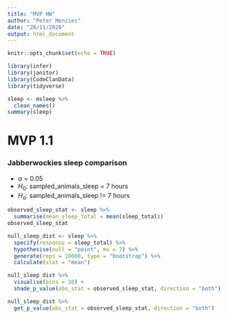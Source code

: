 ```yaml
---
title: "MVP HW"
author: "Peter Menzies"
date: "28/11/2020"
output: html_document
---
```


```r
knitr::opts_chunk$set(echo = TRUE)
```
```r
library(infer)
library(janitor)
library(CodeClanData)
library(tidyverse)
```

```r
sleep <- msleep %>% 
  clean_names()
summary(sleep)
```

# MVP 1.1

### Jabberwockies sleep comparison 

* $\alpha$ = 0.05
* $H_0$: sampled_animals_sleep = 7 hours
* $H_a$: sampled_animals_sleep != 7 hours

```r
observed_sleep_stat <- sleep %>% 
  summarise(mean_sleep_total = mean(sleep_total))
observed_sleep_stat

null_sleep_dist <- sleep %>% 
  specify(response = sleep_total) %>% 
  hypothesise(null = "point", mu = 7) %>% 
  generate(reps = 10000, type = "bootstrap") %>% 
  calculate(stat = "mean")

null_sleep_dist %>% 
  visualise(bins = 30) +
  shade_p_value(obs_stat = observed_sleep_stat, direction = "both")

null_sleep_dist %>%  
  get_p_value(obs_stat = observed_sleep_stat, direction = "both")

```

* The p value is < 0.05, therefore we can reject the null hypothesis

* There is significant statistical evidence suggesting these animal's mean sleep total is different to that of the Jabberwocky

### Omnivores vs Herbivores

* $\alpha$ = 0.05
* $H_0$: mean_omnivore_sleep_total - mean_herbivore_sleep_total = 0
* $H_a$: mean_omnivore_sleep_total - mean_herbivore_sleep_total != 0

```r
omni_herbi_sleep <- sleep %>% 
  filter(vore == "omni" | vore == "herbi")

observed_omni_herbi_stat <- omni_herbi_sleep %>% 
  specify(response = sleep_total, explanatory = vore) %>% 
  calculate(stat = "diff in means", order = c("omni", "herbi"))
observed_omni_herbi_stat

null_omni_herbi_dist <- omni_herbi_sleep %>% 
  specify(response = sleep_total, explanatory = vore) %>% 
  hypothesise(null = "independence") %>% 
  generate(reps = 10000, type = "permute") %>% 
  calculate(stat = "diff in means", order = c("omni", "herbi"))

null_omni_herbi_dist %>% 
  visualise(bins = 30) + 
  shade_p_value(obs_stat = observed_omni_herbi_stat, direction = "both")

null_omni_herbi_dist %>%
  get_p_value(obs_stat = observed_omni_herbi_stat, direction = "both")
```

* p value > 0.05 therefore we fail to reject the Null Hypothesis

* There is not statistically significant evidence to suggest that omnivores and herbivores require different amounts of sleep. 

### Domesticated animals

* $\alpha$ = 0.05
* $H_0$: prop_domesticated = 0.05
* $H_a$: prop_domesticated > 0.05

```r
domesticated_animals <- sleep %>% 
  mutate(conservation = replace_na(conservation, "NA"),
    is_domesticated = as.logical(conservation == "domesticated"))

observed_domesticated_stat <- domesticated_animals %>% 
  filter(is_domesticated == T) %>% 
  summarise(prop_domesticated = n()/nrow(domesticated_animals))
observed_domesticated_stat

null_domesticated_dist <- domesticated_animals %>% 
  specify(response = is_domesticated, success = "TRUE") %>% 
  hypothesise(null = "point", p = 0.05) %>% 
  generate(reps = 10000, type = "simulate") %>% 
  calculate(stat = "prop")

null_domesticated_dist %>% 
  visualise(bins = 30) +
  shade_p_value(obs_stat = observed_domesticated_stat, direction = "right")

null_domesticated_dist %>% 
  get_p_value(obs_stat = observed_domesticated_stat, direction = "right")
```

* p < 0.05 therefore we can reject $H_0$

* There is statistically significant evidence suggesting more than 5% of the population of animals are domesticated.

# 1.2 Hypothesis testing
### 1.2.1 Defining hypotheis

###### 1 

* $H_0$: prop_aware_after_advertising = 0.04
* $H_a$: prop_aware_after_advertising > 0.04
* Null Hypothesis: The proportion of people aware of the coffee shop is unchanged at 40%
* Alternative Hypothesis: The proportion of people aware of the coffee shape is now greater than 40%

* Assumption: Initial survey results were statistically significant

* Generate Method: "simulate"

###### 2

* $H_0$: banner_top_CTR - banner_right_CTR = 0
* $H_a$: banner_top_CTR - banner_right_CTR > 0

* Null Hypothesis: The CTR of the newly positioned banner minus the CTR of the old position is equal to 0, and is therefore unchanged by the new position.

* Alternative Hypothesis: The CTR of the newly positioned banner minus the CTR of the old position is greater than 0, therefore showing an increase in CTR.

* Generate Method: "permute"


###### 3

* $H_0$: mean_width_mm != 145 
* $H_a$: mean_width_mm = 145 

* Null Hypothesis: The average width of the part is not 145 mm.

* Alternative Hypothesis: The average width of the part is 145 mm.

* Generate Method: "bootstrap"

# 1.2.2 Interpreting results

###### 1

* p value > 0.05 therefore failed to reject $H_0$

* There is not statistically significant evidence to suggest an increase in people's awareness of the coffee shop after the advertising effors.

###### 2

* p value < 0.01 therefore reject $H_0$

* There is statistically significant evidence suggesting an increase in CTR for the newly positioned banner.

###### 3

* p value > 0.05 therefore failed to reject $H_0$

* There is statistically significant evidence to suggest that the parts made in over this period of a week do not meet the required standards.




























